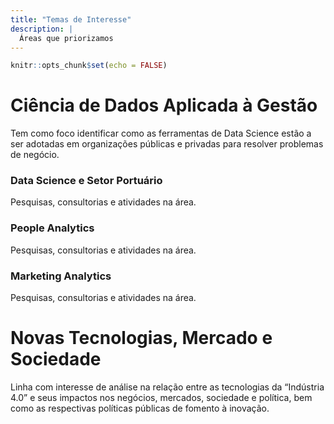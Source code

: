 ---
title: "Temas de Interesse"
description: |
  Áreas que priorizamos 
---

```{r setup, include=FALSE}
knitr::opts_chunk$set(echo = FALSE)
```

# Ciência de Dados Aplicada à Gestão 

Tem como foco identificar como as ferramentas de Data Science estão a ser adotadas em organizações públicas e privadas para resolver problemas de negócio.

### Data Science e Setor Portuário 

Pesquisas, consultorias e atividades na área. 

### People Analytics 

Pesquisas, consultorias e atividades na área. 

### Marketing Analytics 

Pesquisas, consultorias e atividades na área. 

# Novas Tecnologias, Mercado e Sociedade

Linha com interesse de análise na relação entre as tecnologias da "Indústria 4.0" e seus impactos nos negócios, mercados, sociedade e política, bem como as respectivas políticas públicas de fomento à inovação.
